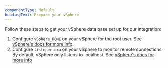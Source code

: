 ```yaml
---
componentType: default
headingText: Prepare your vSphere
---
```


Follow these steps to get your vSphere data base set up for our integration:

1. Configure `vSphere_HOME` on your vSphere for the root user. See [vSphere's docs for more info](https://docs.vSphere.com/database/121/ADMQS/GUID-EC18C4A6-3BA5-4C14-9D76-B0DD62FEFFF2).
2. Configure `listener.ora` on your vSphere to monitor remote connections. By default, vSphere only listens to localhost. See [vSphere's docs for more info](https://docs.vSphere.com/en/database/vSphere/vSphere-database/23/netag/configuring-and-administering-vSphere-net-listener.html#GUID-C3C40DBA-4282-41E1-9562-4B8B10947C4E)